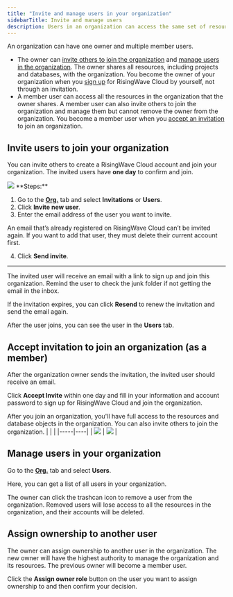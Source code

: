 ```yaml
---
title: "Invite and manage users in your organization"
sidebarTitle: Invite and manage users
description: Users in an organization can access the same set of resources for seamless collaboration. As the organization owner, you can invite others to join your organization as member users and share resources among them.
---
```


An organization can have one owner and multiple member users.

* The owner can [invite others to join the organization](#invite-users-to-join-your-organization) and [manage users in the organization](#manage-users-in-your-organization). The owner shares all resources, including projects and databases, with the organization. You become the owner of your organization when you [sign up](https://cloud.risingwave.com/signup) for RisingWave Cloud by yourself, not through an invitation.
* A member user can access all the resources in the organization that the owner shares. A member user can also invite others to join the organization and manage them but cannot remove the owner from the organization. You become a member user when you [accept an invitation](#accept-invitation-to-join-an-organization-as-a-member) to join an organization.

## Invite users to join your organization

You can invite others to create a RisingWave Cloud account and join your organization. The invited users have **one day** to confirm and join.

<Frame>
  <img src="/images/cloud/manage-users/org-invitations.png"/>
</Frame>
**Steps:**

1. Go to the [**Org.**](https://cloud.risingwave.com/organization/) tab and select **Invitations** or **Users**.
2. Click **Invite new user**.
3. Enter the email address of the user you want to invite.

  <Note>
  An email that’s already registered on RisingWave Cloud can’t be invited again. If you want to add that user, they must delete their current account first.
  </Note>

4. Click **Send invite**.

---

The invited user will receive an email with a link to sign up and join this organization. Remind the user to check the junk folder if not getting the email in the inbox.

If the invitation expires, you can click **Resend** to renew the invitation and send the email again.

After the user joins, you can see the user in the **Users** tab.

## Accept invitation to join an organization (as a member)

After the organization owner sends the invitation, the invited user should receive an email.

Click **Accept Invite** within one day and fill in your information and account password to sign up for RisingWave Cloud and join the organization.

After you join an organization, you'll have full access to the resources and database objects in the organization. You can also invite others to join the organization.
|     |    |
|-----|----|
| <Frame><img src="/images/cloud/manage-users/org-invite-email.png"/></Frame>    | <Frame> <img src="/images/cloud/manage-users/org-accept-invite.png"/></Frame>   |

## Manage users in your organization

Go to the [**Org.**](https://cloud.risingwave.com/organization/) tab and select **Users**.

Here, you can get a list of all users in your organization.

The owner can click the trashcan icon to remove a user from the organization. Removed users will lose access to all the resources in the organization, and their accounts will be deleted.

## Assign ownership to another user

The owner can assign ownership to another user in the organization. The new owner will have the highest authority to manage the organization and its resources. The previous owner will become a member user.

Click the **Assign owner role** button on the user you want to assign ownership to and then confirm your decision.
